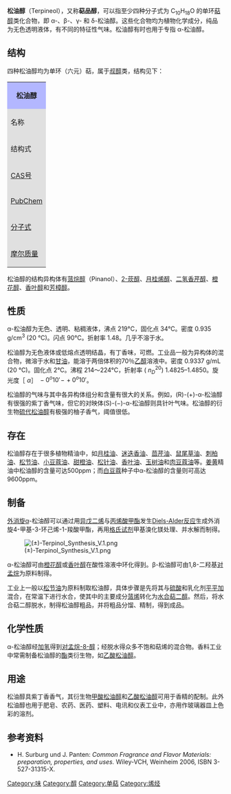 '''松油醇'''（Terpineol），又称'''萜品醇'''，可以指至少四种分子式为 C<sub>10</sub>H<sub>18</sub>O 的单环[[萜|萜]][[醇|醇]]类化合物，即 α-、β-、γ- 和 δ-松油醇。这些化合物均为植物化学成分，纯品为无色透明液体，有不同的特征性气味。松油醇有时也用于专指 α-松油醇。

== 结构 ==
四种松油醇均为单环（六元）萜，属于[[叔醇|叔醇]]类，结构见下：

{| class="wikitable" align="center" style="text-align:center; font-size: 90%"
|-
| style="background-color:#B3B7FF" align="center" colspan="6" | '''松油醇'''
|-
| style="background-color:#E0E0E0" align="left" | 名称
| (''R'')-(+)-α-松油醇 ||(''S'')-(−)-α-松油醇 || β-松油醇 || γ-松油醇 || δ-松油醇
|-
| style="background-color:#E0E0E0" align="left" | 结构式
| [[File:(R)-(+)-alpha-Terpineol.svg|100px]] || [[File:(S)-(-)-alpha-Terpineol.svg|100px]] || [[File:Beta-Terpineol.svg|100px]] || [[File:Gamma-Terpineol.svg|100px]] || [[File:Delta-Terpineol2.svg|100px]]
|-
| style="background-color:#E0E0E0" align="left" | [[CAS号|CAS号]]
| {{CAS|7785-53-7}} || {{CAS|10482-56-1}} || {{CAS|138-87-4}} || {{CAS|586-81-2}} || {{CAS|7299-42-5}}
|-
| style="background-color:#E0E0E0" align="left" | [[PubChem|PubChem]]
| {{PubChem|442501|kurz}} || {{PubChem|443162|kurz}} || {{PubChem|8748|kurz}} || {{PubChem|11467|kurz}} || {{PubChem|81722|kurz}}
|-
| style="background-color:#E0E0E0" align="left" | [[分子式|分子式]]
| colspan="5" | C<sub>10</sub>H<sub>18</sub>O
|-
| style="background-color:#E0E0E0" align="left" | [[摩尔质量|摩尔质量]]
| colspan="5" | 154.25 g·[[mol|mol]]<sup>−1</sup>
|}

松油醇的结构异构体有[[蒎烷醇|蒎烷醇]]（Pinanol）、[[2-莰醇|2-莰醇]]、[[月桂烯醇|月桂烯醇]]、[[二氢香芹醇|二氢香芹醇]]、[[橙花醇|橙花醇]]、[[香叶醇|香叶醇]]和[[芳樟醇|芳樟醇]]。

== 性质 ==
α-松油醇为无色、透明、粘稠液体，沸点 219°C，固化点 34°C。密度 0.935 g/cm<sup>3</sup> (20 °C)。闪点 90°C。折射率 1.48。几乎不溶于水。

松油醇为无色液体或低熔点透明结晶，有丁香味，可燃。工业品一般为异构体的混合物，微溶于水和[[甘油|甘油]]，能溶于两倍体积的70％[[乙醇|乙醇]]溶液中。密度 0.9337 g/mL (20 °C)。固化点 2°C。沸程 214～224°C，折射率 (<math>\ n_D^{20}</math>) 1.4825–1.4850。旋光度［<math>\ \alpha</math>］<math>\ -0^o10' \!-\! +0^o10'</math>。

松油醇的气味与其中各异构体组分和含量有很大的关系。例如，(R)-(+)-α-松油醇有很强的紫丁香气味，但它的对映体(S)-(−)-α-松油醇则具针叶气味。松油醇的衍生物[[硫代松油醇|硫代松油醇]]有极强的柚子香气，阈值很低。

== 存在 ==
松油醇存在于很多植物精油中，如[[月桂油|月桂油]]、[[迷迭香油|迷迭香油]]、[[茴芹油|茴芹油]]、[[鼠尾草油|鼠尾草油]]、[[刺柏油|刺柏油]]、[[松节油|松节油]]、[[小豆蔻油|小豆蔻油]]、[[甜橙油|甜橙油]]、[[松针油|松针油]]、[[香叶油|香叶油]]、[[玉树油|玉树油]]和[[肉豆蔻油|肉豆蔻油]]等。[[姜黄|姜黄]]精油中松油醇的含量可达500ppm；而[[白豆蔻|白豆蔻]]种子中α-松油醇的含量则可高达9600ppm。

== 制备 ==
[[外消旋|外消旋]]α-松油醇可以通过用[[异戊二烯|异戊二烯]]与[[丙烯酸甲酯|丙烯酸甲酯]]发生[[Diels-Alder反应|Diels-Alder反应]]生成外消旋4-甲基-3-环己烯-1-羧酸甲酯，再用[[格氏试剂|格氏试剂]]甲基溴化镁处理、并水解而制得。

[[File:(±)-Terpinol_Synthesis_V.1.png|center]]

α-松油醇可由[[橙花醇|橙花醇]]或[[香叶醇|香叶醇]]在酸性溶液中环化得到。β-松油醇可由1,8-二羟基[[对孟烷|对孟烷]]为原料制得。

工业上一般以[[松节油|松节油]]为原料制取松油醇，具体步骤是先将其与[[硫酸|硫酸]]和乳化剂[[平平加|平平加]]混合，在常温下进行水合，使其中的主要成分[[蒎烯|蒎烯]]转化为[[水合萜二醇|水合萜二醇]]。然后，将水合萜二醇脱水，制得松油醇粗品，并将粗品分馏、精制，得到成品。

== 化学性质 ==
α-松油醇经[[加氢|加氢]]得到[[对孟烷-8-醇|对孟烷-8-醇]]；经脱水得众多不饱和萜烯的混合物。香料工业中常需制备松油醇的[[酯|酯]]类衍生物，如[[乙酸松油醇|乙酸松油醇]]。

== 用途 ==
松油醇具紫丁香香气，其衍生物[[甲酸松油醇|甲酸松油醇]]和[[乙酸松油醇|乙酸松油醇]]可用于香精的配制。此外松油醇也用于肥皂、农药、医药、塑料、电讯和仪表工业中，亦用作玻璃器皿上色彩的溶剂。

== 参考资料 ==
* H. Surburg und J. Panten: ''Common Fragrance and Flavor Materials: preparation, properties, and uses.'' Wiley-VCH, Weinheim 2006, ISBN 3-527-31315-X.

{{Authority control}}
[[Category:味|Category:味]]
[[Category:醇|Category:醇]]
[[Category:单萜|Category:单萜]]
[[Category:烯烃|Category:烯烃]]